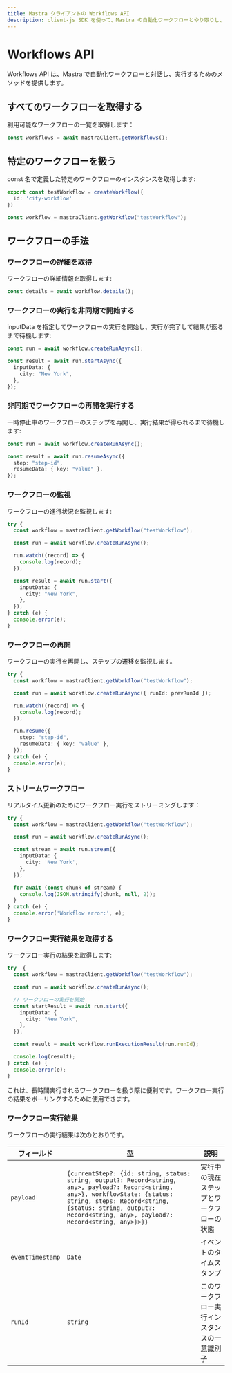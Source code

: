 ```yaml
---
title: Mastra クライアントの Workflows API
description: client-js SDK を使って、Mastra の自動化ワークフローとやり取りし、実行する方法を学びます。
---
```


# Workflows API

Workflows API は、Mastra で自動化ワークフローと対話し、実行するためのメソッドを提供します。

## すべてのワークフローを取得する

利用可能なワークフローの一覧を取得します：

```typescript
const workflows = await mastraClient.getWorkflows();
```

## 特定のワークフローを扱う

const 名で定義した特定のワークフローのインスタンスを取得します:

```typescript filename="src/mastra/workflows/test-workflow.ts"
export const testWorkflow = createWorkflow({
  id: 'city-workflow'
})
```

```typescript
const workflow = mastraClient.getWorkflow("testWorkflow");
```

## ワークフローの手法

### ワークフローの詳細を取得

ワークフローの詳細情報を取得します:

```typescript
const details = await workflow.details();
```

### ワークフローの実行を非同期で開始する

inputData を指定してワークフローの実行を開始し、実行が完了して結果が返るまで待機します:

```typescript
const run = await workflow.createRunAsync();

const result = await run.startAsync({
  inputData: {
    city: "New York",
  },
});
```

### 非同期でワークフローの再開を実行する

一時停止中のワークフローのステップを再開し、実行結果が得られるまで待機します:

```typescript
const run = await workflow.createRunAsync();

const result = await run.resumeAsync({
  step: "step-id",
  resumeData: { key: "value" },
});
```

### ワークフローの監視

ワークフローの進行状況を監視します:

```typescript
try {
  const workflow = mastraClient.getWorkflow("testWorkflow");

  const run = await workflow.createRunAsync();

  run.watch((record) => {
    console.log(record);
  });

  const result = await run.start({
    inputData: {
      city: "New York",
    },
  });
} catch (e) {
  console.error(e);
}
```

### ワークフローの再開

ワークフローの実行を再開し、ステップの遷移を監視します。

```typescript
try {
  const workflow = mastraClient.getWorkflow("testWorkflow");

  const run = await workflow.createRunAsync({ runId: prevRunId });

  run.watch((record) => {
    console.log(record);
  });

  run.resume({
    step: "step-id",
    resumeData: { key: "value" },
  });
} catch (e) {
  console.error(e);
}
```

### ストリームワークフロー

リアルタイム更新のためにワークフロー実行をストリーミングします：

```typescript
try {
  const workflow = mastraClient.getWorkflow("testWorkflow");

  const run = await workflow.createRunAsync();

  const stream = await run.stream({
    inputData: {
      city: 'New York',
    },
  });

  for await (const chunk of stream) {
    console.log(JSON.stringify(chunk, null, 2));
  }
} catch (e) {
  console.error('Workflow error:', e);
}
```

### ワークフロー実行結果を取得する

ワークフロー実行の結果を取得します:

```typescript
try  {
  const workflow = mastraClient.getWorkflow("testWorkflow");

  const run = await workflow.createRunAsync();

  // ワークフローの実行を開始
  const startResult = await run.start({
    inputData: {
      city: "New York",
    },
  });

  const result = await workflow.runExecutionResult(run.runId);

  console.log(result);
} catch (e) {
  console.error(e);
}
```

これは、長時間実行されるワークフローを扱う際に便利です。ワークフロー実行の結果をポーリングするために使用できます。

### ワークフロー実行結果

ワークフローの実行結果は次のとおりです。

| フィールド       | 型                                                                                                                                                                                                                                                  | 説明                                         |
| ---------------- | --------------------------------------------------------------------------------------------------------------------------------------------------------------------------------------------------------------------------------------------------- | -------------------------------------------- |
| `payload`        | `{currentStep?: {id: string, status: string, output?: Record<string, any>, payload?: Record<string, any>}, workflowState: {status: string, steps: Record<string, {status: string, output?: Record<string, any>, payload?: Record<string, any>}>}}` | 実行中の現在ステップとワークフローの状態     |
| `eventTimestamp` | `Date`                                                                                                                                                                                                                                              | イベントのタイムスタンプ                     |
| `runId`          | `string`                                                                                                                                                                                                                                            | このワークフロー実行インスタンスの一意識別子 |